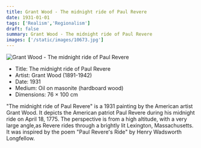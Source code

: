 ```yaml
---
title: Grant Wood - The midnight ride of Paul Revere
date: 1931-01-01
tags: ['Realism','Regionalism']
draft: false
summary: Grant Wood - The midnight ride of Paul Revere
images: ['/static/images/10673.jpg']
---
```


![Grant Wood - The midnight ride of Paul Revere](/static/images/10673.jpg)

* Title: The midnight ride of Paul Revere
* Artist: Grant Wood (1891-1942)
* Date: 1931
* Medium: Oil on masonite (hardboard wood)
* Dimensions: 76 × 100 cm

"The midnight ride of Paul Revere" is a 1931 painting by the American artist Grant Wood. It depicts the American patriot Paul Revere during his midnight ride on April 18, 1775. The perspective is from a high altitude, with a very large angle,as Revere rides through a brightly lit Lexington, Massachusetts. It was inspired by the poem "Paul Revere's Ride" by Henry Wadsworth Longfellow.
